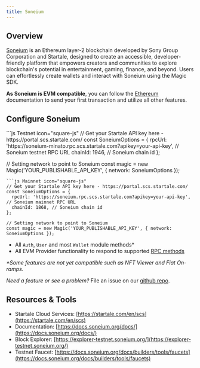 ---
title: Soneium
---

## Overview

[Soneium](https://soneium.org/en/) is an Ethereum layer-2 blockchain developed by Sony Group Corporation and Startale, designed to create an accessible, developer-friendly platform that empowers creators and communities to explore blockchain's potential in entertainment, gaming, finance, and beyond. Users can effortlessly create wallets and interact with Soneium using the Magic SDK.

**As Soneium is EVM compatible**, you can follow the [Ethereum](/docs/embedded-wallet/blockchains/featured-chains/ethereum/javascript) documentation to send your first transaction and utilize all other features.

## Configure Soneium

<CodeGroup>
```js Testnet icon="square-js"
// Get your Startale API key here - https://portal.scs.startale.com/
const SoneiumOptions = {
  rpcUrl: 'https://soneium-minato.rpc.scs.startale.com?apikey=your-api-key', // Soneium testnet RPC URL
  chainId: 1946, // Soneium chain id
};

// Setting network to point to Soneium
const magic = new Magic('YOUR_PUBLISHABLE_API_KEY', { network: SoneiumOptions });
```
```js Mainnet icon="square-js"
// Get your Startale API key here - https://portal.scs.startale.com/
const SoneiumOptions = {
  rpcUrl: 'https://soneium.rpc.scs.startale.com?apikey=your-api-key', // Soneium mainnet RPC URL
  chainId: 1868, // Soneium chain id
};

// Setting network to point to Soneium
const magic = new Magic('YOUR_PUBLISHABLE_API_KEY', { network: SoneiumOptions });
```
</CodeGroup>

- All `Auth`, `User` and most `Wallet` module methods\*
- All EVM Provider functionality to respond to supported [RPC methods](/docs/embedded-wallet/api/client-side-sdks/web#evm-rpc-methods)

_\*Some features are not yet compatible such as NFT Viewer and Fiat On-ramps._

_Need a feature or see a problem?_ File an issue on our [github repo](https://github.com/magiclabs/magic-js).

## Resources & Tools

- Startale Cloud Services: [https://startale.com/en/scs](https://startale.com/en/scs)
- Documentation: [https://docs.soneium.org/docs/](https://docs.soneium.org/docs/)
- Block Explorer: [https://explorer-testnet.soneium.org/](https://explorer-testnet.soneium.org/)
- Testnet Faucet: [https://docs.soneium.org/docs/builders/tools/faucets](https://docs.soneium.org/docs/builders/tools/faucets)
